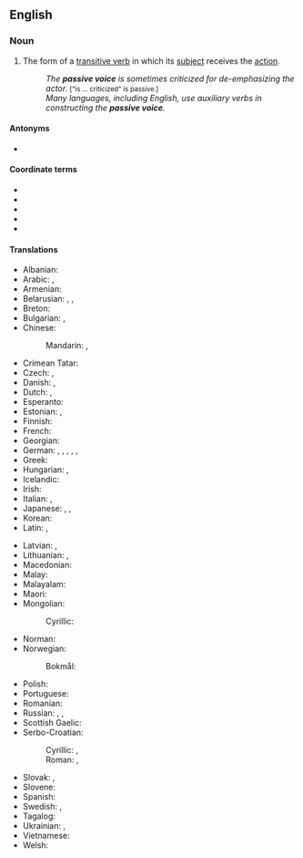 ==English==
{{wikipedia}}
{{examples|examples=* "The ball '''was kicked''' by Fred." (as opposed to "Fred '''kicked''' the ball.")}}

===Noun===
{{en-noun|-|s}}

# {{lb|en|grammar}} The form of a [[transitive verb]] in which its [[subject]] receives the [[action]].
#: ''The '''passive voice''' is sometimes criticized for de-emphasizing the actor.'' <small>["is ... criticized" is passive.]</small>
#: ''Many languages, including English, use auxiliary verbs in constructing the '''passive voice'''.''

====Antonyms====
* {{l|en|active voice}}

====Coordinate terms====
* {{l|en|active voice}}
* {{l|en|antipassive voice}}
* {{l|en|mediopassive voice}}
* {{l|en|middle voice}}
* {{l|en|reflexive verb}}

====Translations====
{{trans-top|grammatical term}}
* Albanian: {{t+|sq|pësore|f}}
* Arabic: {{t|ar|صِيغَة مَجْهُول|f|tr=ṣīḡat majhūl}}, {{t|ar|مَبْنِي مَجْهُول|m}}
* Armenian: {{t+|hy|կրավորական սեռ}}
* Belarusian: {{t|be|зале́жны стан|m}}, {{t|be|пасі́ўны стан|m}}, {{t|be|пасы́ўны стан|m}}
* Breton: {{t|br|tu-gouzañv|m}}
* Bulgarian: {{t|bg|страда́телен зало́г|m}}, {{t|bg|паси́вен зало́г|m}}
* Chinese:
*: Mandarin: {{t+|cmn|被動語態}}, {{t+|cmn|被动语态|tr=bèidòng yǔtài}}
* Crimean Tatar: {{t|crh|etilgen derece}}
* Czech: {{t|cs|trpný rod|m}}, {{t+|cs|pasivum|n}}
* Danish: {{t|da|passiv|c}}, {{t|da|lideform|c}}
* Dutch: {{t+|nl|lijdende vorm|m}}, {{t+|nl|passief|n}}
* Esperanto: {{t|eo|pasiva voĉo}}
* Estonian: {{t|et|passiiv}}, {{t|et|umbisikuline tegumood}}
* Finnish: {{t+|fi|passiivi}}
* French: {{t+|fr|voix passive|f}}
* Georgian: {{t|ka|ვნებითი გვარი}}
* German: {{t+|de|Leideform|f}}, {{t|de|Leidform|f}}, {{t|de|Leidensform|f}}, {{t+|de|Passiv|n}}, {{t|de|Passivum|n}}, {{t|de|Passivform|f}}
* Greek: {{t+|el|παθητική φωνή|f}}
* Hungarian: {{t|hu|passzívum}}, {{t-check|hu|szenvedő igealak}}
* Icelandic: {{t+|is|þolmynd|f}}
* Irish: {{t|ga|faí chéasta|f}}
* Italian: {{t|it|forma passiva|f}}, {{t+|it|passivo|m}}
* Japanese: {{t+|ja|受動態|tr=じゅどうたい, judōtai}}, {{t+|ja|所相|tr=しょそう, shosō}}, {{t|ja|受身|tr=うけみ, ukemi}}
* Korean: {{t+|ko|수동태(受動態)}}
* Latin: {{t|la|genus passivum}}, {{t|la|passivum|n}}
{{trans-mid}}
* Latvian: {{t|lv|ciešamā kārta|f}}, {{t|lv|pasīvs|m}}
* Lithuanian: {{t|lt|neveikiamoji rūšis|f}}, {{t|lt|pasyvas|m}}
* Macedonian: {{t|mk|пасив|m}}
* Malay: {{t|ms|ragam pasif}}
* Malayalam: {{t|ml|കർമ്മണിപ്രയോഗം}}
* Maori: {{t|mi|whakahāngū}}
* Mongolian:
*: Cyrillic: {{t|mn|үйлдэгдэх хэв}}
* Norman: {{t|nrf|passif|m}}
* Norwegian:
*: Bokmål: {{t+|nb|passiv|m}}
* Polish: {{t+|pl|strona bierna|f}}
* Portuguese: {{t+|pt|voz passiva|f}}
* Romanian: {{t|ro|diateză pasivă|f}}
* Russian: {{t+|ru|страда́тельный зало́г|m}}, {{t+|ru|пасси́в|m}}, {{t+|ru|пасси́вный зало́г|m}}
* Scottish Gaelic: {{t|gd|guth fulangach|m}}
* Serbo-Croatian:
*: Cyrillic: {{t|sh|па̀сӣв|m}}, {{t|sh|трпно стање|n}}
*: Roman: {{t+|sh|pàsīv|m}}, {{t|sh|trpno stanje|n}}
* Slovak: {{t|sk|trpný rod}}, {{t|sk|pasívum|n}}
* Slovene: {{t|sl|trpni način|m}}
* Spanish: {{t|es|voz pasiva|f}}
* Swedish: {{t+|sv|passivum|n}}, {{t|sv|passiv form|c}}
* Tagalog: {{t|tl|tinig-balintiyak}}
* Ukrainian: {{t|uk|паси́вний стан|m}}, {{t+|uk|паси́в|m}}
* Vietnamese: {{t|vi|dạng bị động}}
* Welsh: {{t|cy|stâd oddefol|f}}
{{trans-bottom}}